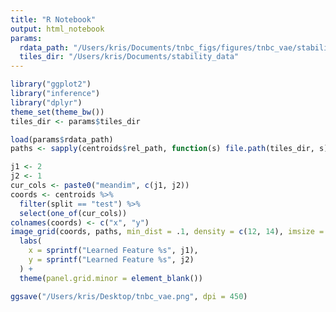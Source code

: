 ```yaml
---
title: "R Notebook"
output: html_notebook
params:
  rdata_path: "/Users/kris/Documents/tnbc_figs/figures/tnbc_vae/stability_svd.RData"
  tiles_dir: "/Users/kris/Documents/stability_data"
---
```

```r
library("ggplot2")
library("inference")
library("dplyr")
theme_set(theme_bw())
tiles_dir <- params$tiles_dir
```

```r
load(params$rdata_path)
paths <- sapply(centroids$rel_path, function(s) file.path(tiles_dir, s))
```

```r
j1 <- 2
j2 <- 1
cur_cols <- paste0("meandim", c(j1, j2))
coords <- centroids %>%
  filter(split == "test") %>%
  select(one_of(cur_cols))
colnames(coords) <- c("x", "y")
image_grid(coords, paths, min_dist = .1, density = c(12, 14), imsize = .05) +
  labs(
    x = sprintf("Learned Feature %s", j1),
    y = sprintf("Learned Feature %s", j2)
  ) +
  theme(panel.grid.minor = element_blank())
```
```r
ggsave("/Users/kris/Desktop/tnbc_vae.png", dpi = 450)
```

